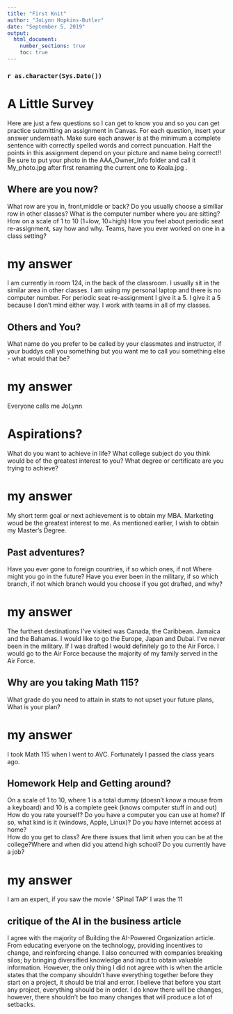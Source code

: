 ---
title: "First Knit"
author: "JoLynn Hopkins-Butler"
date: "September 5, 2019"
output: 
  html_document:
    number_sections: true
    toc: true
---

### `r as.character(Sys.Date())`



# A Little Survey

Here are just a few questions so I can get to know you and so you can get practice submitting an assignment in Canvas.  For each question, insert your answer underneath. Make sure each answer is at the minimum a complete sentence with correctly spelled words and correct puncuation. Half the points in this assignment depend on your picture and name being correct!!  Be sure to put your photo in the AAA_Owner_Info folder and call it My_photo.jpg after first renaming the current one to Koala.jpg . 

## Where are you now?  
What row are you in, front,middle or back?  Do you usually choose a similiar row in other classes? What is the computer number where you are sitting?  How on a scale of 1 to 10 (1=low, 10=high) How you feel about periodic seat re-assignment, say how and why. Teams, have you ever worked on one in a class setting?  

# my answer   

I am currently in room 124, in the back of the classroom. I usually sit in the similar area in other classes. I am using my personal laptop and there is no computer number. For periodic seat re-assignment I give it a 5. I give it a 5 because I don't mind either way. I work with teams in all of my classes. 

   
     


## Others and You?   
What name do you prefer to be called by your classmates and instructor, if your buddys call you something but you want me to call you something else - what would that be? 

# my answer     
  
   Everyone calls me JoLynn
 




# Aspirations?   
What do you want to achieve in life?  What college subject do you think would be of the greatest interest to you? What degree or certificate are you trying to achieve?

# my answer     
  
My short term goal or next achievement is to obtain my MBA. Marketing woud be the greatest interest to me. As mentioned earlier, I wish to obtain my Master's Degree.
 




## Past adventures?  
Have you ever gone to foreign countries, if so which ones, if not Where might you go in the future?  Have you ever been in the military, if so which branch, if not which branch would you choose if you got drafted, and why?

# my answer     
The furthest destinations I've visited was Canada, the Caribbean. Jamaica and the Bahamas. I would like to go the Europe, Japan and Dubai. I've never been in the military. If I was drafted I would definitely go to the Air Force. I would go to the Air Force because the majority of my family served in the Air Force.   
   
  




## Why are you taking Math 115?  
What grade do you need to attain in stats to not upset your future plans, What is your plan?
 

# my answer     
I took Math 115 when I went to AVC. Fortunately I passed the class years ago.
  
   
 





## Homework Help and Getting around?  
On a scale of 1 to 10, where 1 is a total dummy (doesn't know a mouse from a keyboard) and 10 is a complete geek (knows computer stuff in and out) How do you rate yourself?  Do you have a computer you can use at home? If so, what kind is it (windows, Apple, Linux)? Do you have internet access at home?  
How do you get to class? Are there issues that limit when you can be at the college?Where and when did you attend high school?  Do you currently have a job?

# my answer   
I am an expert, if you saw the movie '
SPinal TAP' I was the 11
   
  




## critique of the AI in the business article 
I agree with the majority of Building the AI-Powered Organization article. From educating everyone on the technology, providing incentives to change, and reinforcing change. I also concurred with companies breaking silos; by bringing diversified knowledge and input to obtain valuable information. However, the only thing I did not agree with is when the article states that the company shouldn’t have everything together before they start on a project, it should be trial and error. I believe that before you start any project, everything should be in order. I do know there will be changes, however, there shouldn’t be too many changes that will produce a lot of setbacks.
